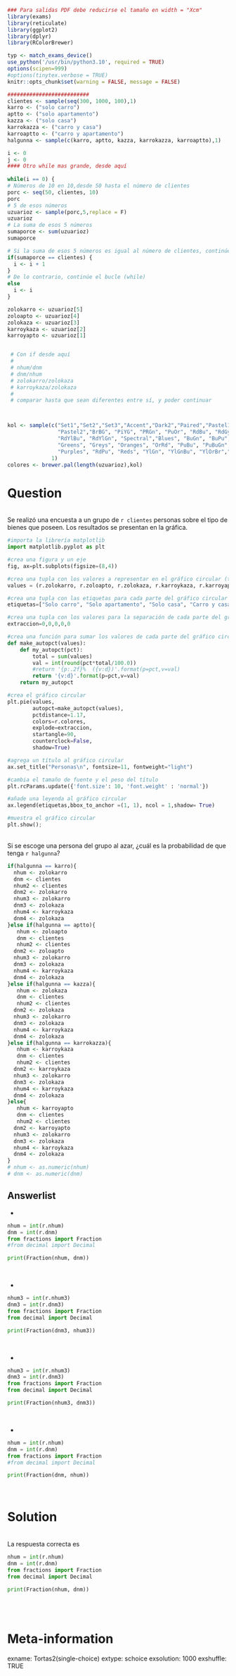 ```r
### Para salidas PDF debe reducirse el tamaño en width = "Xcm"
library(exams)
library(reticulate)
library(ggplot2)
library(dplyr)
library(RColorBrewer)

typ <- match_exams_device()
use_python('/usr/bin/python3.10', required = TRUE)
options(scipen=999)
#options(tinytex.verbose = TRUE)
knitr::opts_chunk$set(warning = FALSE, message = FALSE)

##########################
clientes <- sample(seq(300, 1000, 100),1)
karro <- ("solo carro")
aptto <- ("solo apartamento")
kazza <- ("solo casa")
karrokazza <- ("carro y casa")
karroaptto <- ("carro y apartamento")
halgunna <- sample(c(karro, aptto, kazza, karrokazza, karroaptto),1)
```

```r
i <- 0
j <- 0
#### Otro while mas grande, desde aquí
  
while(i == 0) {
# Números de 10 en 10,desde 50 hasta el número de clientes
porc <- seq(50, clientes, 10)
porc
# 5 de esos números
uzuarioz <- sample(porc,5,replace = F) 
uzuarioz
# La suma de esos 5 números
sumaporce <- sum(uzuarioz) 
sumaporce

# Si la suma de esos 5 números es igual al número de clientes, continúe
if(sumaporce == clientes) { 
  i <- i + 1
}
# De lo contrario, continúe el bucle (while)
else
  i <- i
}

zolokarro <- uzuarioz[5]
zoloapto <- uzuarioz[4]
zolokaza <- uzuarioz[3]
karroykaza <- uzuarioz[2]
karroyapto <- uzuarioz[1]


 # Con if desde aquí
 # 
 # nhum/dnm
 # dnm/nhum
 # zolokarro/zolokaza
 # karroykaza/zolokaza
 # 
 # comparar hasta que sean diferentes entre sí, y poder continuar



kol <- sample(c("Set1","Set2","Set3","Accent","Dark2","Paired","Pastel1",
                "Pastel2","BrBG", "PiYG", "PRGn", "PuOr", "RdBu", "RdGy",
                "RdYlBu", "RdYlGn", "Spectral","Blues", "BuGn", "BuPu", "GnBu",
                "Greens", "Greys", "Oranges", "OrRd", "PuBu", "PuBuGn", "PuRd",
                "Purples", "RdPu", "Reds", "YlGn", "YlGnBu", "YlOrBr","YlOrRd"),
              1)
colores <- brewer.pal(length(uzuarioz),kol)
```


Question
========
\
Se realizó una encuesta a un grupo de `r clientes` personas sobre el tipo de bienes que poseen. Los resultados se presentan en la gráfica.
\

```python
#importa la librería matplotlib
import matplotlib.pyplot as plt

#crea una figura y un eje
fig, ax=plt.subplots(figsize=(8,4))

#crea una tupla con los valores a representar en el gráfico circular (torta)
values = (r.zolokarro, r.zoloapto, r.zolokaza, r.karroykaza, r.karroyapto)

#crea una tupla con las etiquetas para cada parte del gráfico circular
etiquetas=["Solo carro", "Solo apartamento", "Solo casa", "Carro y casa", "Carro y apartamento"]

#crea una tupla con los valores para la separación de cada parte del gráfico circular
extraccion=0,0,0,0,0

#crea una función para sumar los valores de cada parte del gráfico circular
def make_autopct(values):
    def my_autopct(pct):
        total = sum(values)
        val = int(round(pct*total/100.0))
        #return '{p:.2f}%  ({v:d})'.format(p=pct,v=val)
        return '{v:d}'.format(p=pct,v=val)
    return my_autopct

#crea el gráfico circular
plt.pie(values, 
        autopct=make_autopct(values),
        pctdistance=1.17,
        colors=r.colores,
        explode=extraccion,
        startangle=90,
        counterclock=False,
        shadow=True)

#agrega un título al gráfico circular
ax.set_title("Personas\n", fontsize=11, fontweight="light")

#cambia el tamaño de fuente y el peso del título
plt.rcParams.update({'font.size': 10, 'font.weight' : 'normal'}) 

#añade una leyenda al gráfico circular
ax.legend(etiquetas,bbox_to_anchor =(1, 1), ncol = 1,shadow= True)

#muestra el gráfico circular
plt.show();
```

\
Si se escoge una persona del grupo al azar, ¿cuál es la probabilidad de que tenga `r halgunna`?

```r
if(halgunna == karro){
  nhum <- zolokarro
  dnm <- clientes
  nhum2 <- clientes
  dnm2 <- zolokarro
  nhum3 <- zolokarro
  dnm3 <- zolokaza
  nhum4 <- karroykaza
  dnm4 <- zolokaza
}else if(halgunna == aptto){
   nhum <- zoloapto
   dnm <- clientes
   nhum2 <- clientes
  dnm2 <- zoloapto
  nhum3 <- zolokarro
  dnm3 <- zolokaza
  nhum4 <- karroykaza
  dnm4 <- zolokaza
}else if(halgunna == kazza){
   nhum <- zolokaza
   dnm <- clientes
   nhum2 <- clientes
  dnm2 <- zolokaza
  nhum3 <- zolokarro
  dnm3 <- zolokaza
  nhum4 <- karroykaza
  dnm4 <- zolokaza
}else if(halgunna == karrokazza){
   nhum <- karroykaza
   dnm <- clientes
   nhum2 <- clientes
  dnm2 <- karroykaza
  nhum3 <- zolokarro
  dnm3 <- zolokaza
  nhum4 <- karroykaza
  dnm4 <- zolokaza
}else{
   nhum <- karroyapto
   dnm <- clientes
   nhum2 <- clientes
  dnm2 <- karroyapto
  nhum3 <- zolokarro
  dnm3 <- zolokaza
  nhum4 <- karroykaza
  dnm4 <- zolokaza
}
# nhum <- as.numeric(nhum)
# dnm <- as.numeric(dnm)
```

Answerlist
----------

- 
```python
nhum = int(r.nhum)
dnm = int(r.dnm)
from fractions import Fraction
#from decimal import Decimal

print(Fraction(nhum, dnm))
```
<br/> 

- 
```python
nhum3 = int(r.nhum3)
dnm3 = int(r.dnm3)
from fractions import Fraction
from decimal import Decimal

print(Fraction(dnm3, nhum3))
```
<br/> 

- 
```python
nhum3 = int(r.nhum3)
dnm3 = int(r.dnm3)
from fractions import Fraction
from decimal import Decimal

print(Fraction(nhum3, dnm3))
```
<br/> 

- 
```python
nhum = int(r.nhum)
dnm = int(r.dnm)
from fractions import Fraction
#from decimal import Decimal

print(Fraction(dnm, nhum))
```
<br/> 

Solution
========
\
La respuesta correcta es
```python
nhum = int(r.nhum)
dnm = int(r.dnm)
from fractions import Fraction
from decimal import Decimal

print(Fraction(nhum, dnm))
```
<br/> 
\

Meta-information
================

exname: Tortas2(single-choice)
extype: schoice
exsolution: 1000
exshuffle: TRUE
